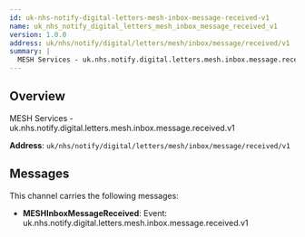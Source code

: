 ```yaml
---
id: uk-nhs-notify-digital-letters-mesh-inbox-message-received-v1
name: uk_nhs_notify_digital_letters_mesh_inbox_message_received_v1
version: 1.0.0
address: uk/nhs/notify/digital/letters/mesh/inbox/message/received/v1
summary: |
  MESH Services - uk.nhs.notify.digital.letters.mesh.inbox.message.received.v1
---
```


## Overview

MESH Services - uk.nhs.notify.digital.letters.mesh.inbox.message.received.v1

**Address**: `uk/nhs/notify/digital/letters/mesh/inbox/message/received/v1`

## Messages

This channel carries the following messages:

- **MESHInboxMessageReceived**: Event: uk.nhs.notify.digital.letters.mesh.inbox.message.received.v1
